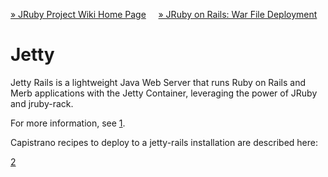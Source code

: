 [[Home|&raquo; JRuby Project Wiki Home Page]] &nbsp; &nbsp; [[JRubyOnRails#War_File_Deployment|&raquo; JRuby on Rails: War File Deployment]]
=Jetty=
Jetty Rails is a lightweight Java Web Server that runs Ruby on Rails and Merb applications with the Jetty Container, leveraging the power of JRuby and jruby-rack.

For more information, see [http://jetty-rails.rubyforge.org/].

Capistrano recipes to deploy to a jetty-rails installation are described here:

[http://blog.raphinou.com/2008/12/capistrano-deployment-for-jetty-rails.html]